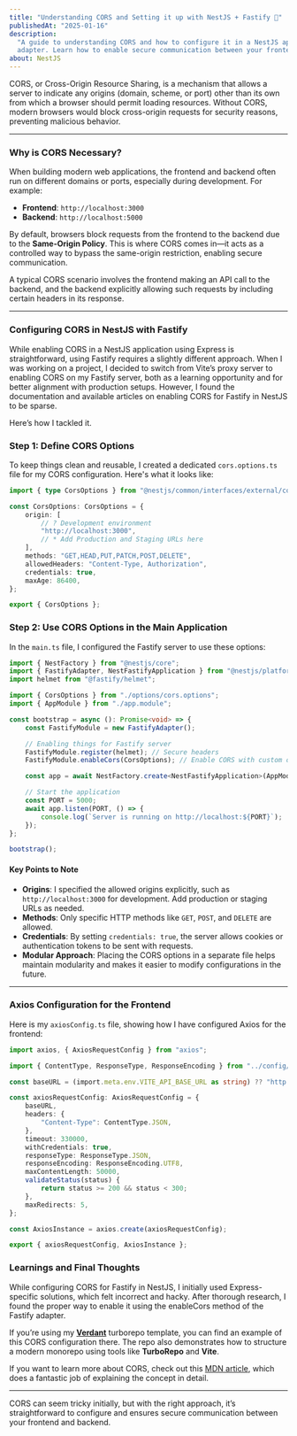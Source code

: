 ```yaml
---
title: "Understanding CORS and Setting it up with NestJS + Fastify 🚀"
publishedAt: "2025-01-16"
description:
  "A guide to understanding CORS and how to configure it in a NestJS application using the Fastify
  adapter. Learn how to enable secure communication between your frontend and backend."
about: NestJS
---
```


CORS, or Cross-Origin Resource Sharing, is a mechanism that allows a server to indicate any origins
(domain, scheme, or port) other than its own from which a browser should permit loading resources.
Without CORS, modern browsers would block cross-origin requests for security reasons, preventing
malicious behavior.

---

### Why is CORS Necessary?

When building modern web applications, the frontend and backend often run on different domains or
ports, especially during development. For example:

- **Frontend**: `http://localhost:3000`
- **Backend**: `http://localhost:5000`

By default, browsers block requests from the frontend to the backend due to the **Same-Origin
Policy**. This is where CORS comes in—it acts as a controlled way to bypass the same-origin
restriction, enabling secure communication.

A typical CORS scenario involves the frontend making an API call to the backend, and the backend
explicitly allowing such requests by including certain headers in its response.

---

### Configuring CORS in NestJS with Fastify

While enabling CORS in a NestJS application using Express is straightforward, using Fastify requires
a slightly different approach. When I was working on a project, I decided to switch from Vite’s
proxy server to enabling CORS on my Fastify server, both as a learning opportunity and for better
alignment with production setups. However, I found the documentation and available articles on
enabling CORS for Fastify in NestJS to be sparse.

Here’s how I tackled it.

### Step 1: Define CORS Options

To keep things clean and reusable, I created a dedicated `cors.options.ts` file for my CORS
configuration. Here's what it looks like:

```typescript
import { type CorsOptions } from "@nestjs/common/interfaces/external/cors-options.interface";

const CorsOptions: CorsOptions = {
	origin: [
		// ? Development environment
		"http://localhost:3000",
		// * Add Production and Staging URLs here
	],
	methods: "GET,HEAD,PUT,PATCH,POST,DELETE",
	allowedHeaders: "Content-Type, Authorization",
	credentials: true,
	maxAge: 86400,
};

export { CorsOptions };
```

### Step 2: Use CORS Options in the Main Application

In the `main.ts` file, I configured the Fastify server to use these options:

```typescript
import { NestFactory } from "@nestjs/core";
import { FastifyAdapter, NestFastifyApplication } from "@nestjs/platform-fastify";
import helmet from "@fastify/helmet";

import { CorsOptions } from "./options/cors.options";
import { AppModule } from "./app.module";

const bootstrap = async (): Promise<void> => {
	const FastifyModule = new FastifyAdapter();

	// Enabling things for Fastify server
	FastifyModule.register(helmet); // Secure headers
	FastifyModule.enableCors(CorsOptions); // Enable CORS with custom options

	const app = await NestFactory.create<NestFastifyApplication>(AppModule, FastifyModule);

	// Start the application
	const PORT = 5000;
	await app.listen(PORT, () => {
		console.log(`Server is running on http://localhost:${PORT}`);
	});
};

bootstrap();
```

#### Key Points to Note

- **Origins**: I specified the allowed origins explicitly, such as `http://localhost:3000` for
  development. Add production or staging URLs as needed.
- **Methods**: Only specific HTTP methods like `GET`, `POST`, and `DELETE` are allowed.
- **Credentials**: By setting `credentials: true`, the server allows cookies or authentication
  tokens to be sent with requests.
- **Modular Approach**: Placing the CORS options in a separate file helps maintain modularity and
  makes it easier to modify configurations in the future.

---

### Axios Configuration for the Frontend

Here is my `axiosConfig.ts` file, showing how I have configured Axios for the frontend:

```typescript
import axios, { AxiosRequestConfig } from "axios";

import { ContentType, ResponseType, ResponseEncoding } from "../config/requestConfig";

const baseURL = (import.meta.env.VITE_API_BASE_URL as string) ?? "http://localhost:5000";

const axiosRequestConfig: AxiosRequestConfig = {
	baseURL,
	headers: {
		"Content-Type": ContentType.JSON,
	},
	timeout: 330000,
	withCredentials: true,
	responseType: ResponseType.JSON,
	responseEncoding: ResponseEncoding.UTF8,
	maxContentLength: 50000,
	validateStatus(status) {
		return status >= 200 && status < 300;
	},
	maxRedirects: 5,
};

const AxiosInstance = axios.create(axiosRequestConfig);

export { axiosRequestConfig, AxiosInstance };
```

### Learnings and Final Thoughts

While configuring CORS for Fastify in NestJS, I initially used Express-specific solutions, which
felt incorrect and hacky. After thorough research, I found the proper way to enable it using the
enableCors method of the Fastify adapter.

If you’re using my [**Verdant**](https://github.com/tejastn10/verdant) turborepo template, you can
find an example of this CORS configuration there. The repo also demonstrates how to structure a
modern monorepo using tools like **TurboRepo** and **Vite**.

If you want to learn more about CORS, check out this
[MDN article](https://developer.mozilla.org/en-US/docs/Web/HTTP/CORS), which does a fantastic job of
explaining the concept in detail.

---

CORS can seem tricky initially, but with the right approach, it’s straightforward to configure and
ensures secure communication between your frontend and backend.
